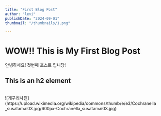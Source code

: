 ```yaml
---
title: "First Blog Post"
author: "levi"
publishDate: "2024-09-01"
thumbnail: "/thumbnails/1.png"

---
```


# WOW!! This is My First Blog Post
안녕하세요! 첫번째 포스트 입니당!
## This is an h2 element
<br/>
![개구리사진](https://upload.wikimedia.org/wikipedia/commons/thumb/e/e3/Cochranella_susatamai03.jpg/600px-Cochranella_susatamai03.jpg)


